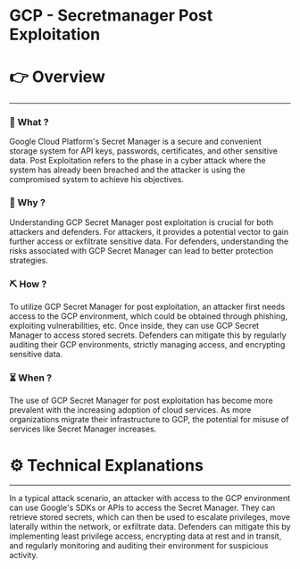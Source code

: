 # GCP - Secretmanager Post Exploitation


# 👉 Overview

---

### 👀 What ?

Google Cloud Platform's Secret Manager is a secure and convenient storage system for API keys, passwords, certificates, and other sensitive data. Post Exploitation refers to the phase in a cyber attack where the system has already been breached and the attacker is using the compromised system to achieve his objectives.


### 🧐 Why ?

Understanding GCP Secret Manager post exploitation is crucial for both attackers and defenders. For attackers, it provides a potential vector to gain further access or exfiltrate sensitive data. For defenders, understanding the risks associated with GCP Secret Manager can lead to better protection strategies.


### ⛏️ How ?

To utilize GCP Secret Manager for post exploitation, an attacker first needs access to the GCP environment, which could be obtained through phishing, exploiting vulnerabilities, etc. Once inside, they can use GCP Secret Manager to access stored secrets. Defenders can mitigate this by regularly auditing their GCP environments, strictly managing access, and encrypting sensitive data.


### ⏳ When ?

The use of GCP Secret Manager for post exploitation has become more prevalent with the increasing adoption of cloud services. As more organizations migrate their infrastructure to GCP, the potential for misuse of services like Secret Manager increases.


# ⚙️ Technical Explanations

---

In a typical attack scenario, an attacker with access to the GCP environment can use Google's SDKs or APIs to access the Secret Manager. They can retrieve stored secrets, which can then be used to escalate privileges, move laterally within the network, or exfiltrate data. Defenders can mitigate this by implementing least privilege access, encrypting data at rest and in transit, and regularly monitoring and auditing their environment for suspicious activity.
